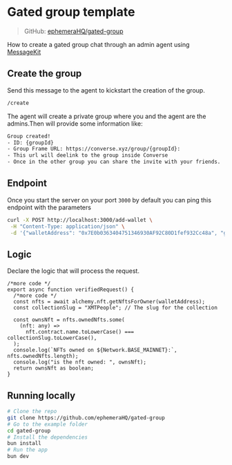 # Gated group template

> GitHub: [ephemeraHQ/gated-group](https://github.com/ephemeraHQ/gated-group)

How to create a gated group chat through an admin agent using [MessageKit](https://messagekit.ephemerahq.com/)

## Create the group

Send this message to the agent to kickstart the creation of the group.

```bash
/create
```

The agent will create a private group where you and the agent are the admins.Then will provide some information like:

```bash
Group created!
- ID: {groupId}
- Group Frame URL: https://converse.xyz/group/{groupId}:
- This url will deelink to the group inside Converse
- Once in the other group you can share the invite with your friends.
```

## Endpoint

Once you start the server on your port `3000` by default you can ping this endpoint with the parameters

```bash
curl -X POST http://localhost:3000/add-wallet \
 -H "Content-Type: application/json" \
 -d '{"walletAddress": "0x7E0b0363404751346930AF92C80D1fef932Cc48a", "groupId": "2bc1d20d2e7ac190bcaff3bba0f012b3"}'
```

## Logic

Declare the logic that will process the request.

```tsx
/*more code */
export async function verifiedRequest() {
  /*more code */
  const nfts = await alchemy.nft.getNftsForOwner(walletAddress);
  const collectionSlug = "XMTPeople"; // The slug for the collection

  const ownsNft = nfts.ownedNfts.some(
    (nft: any) =>
      nft.contract.name.toLowerCase() === collectionSlug.toLowerCase(),
  );
  console.log(`NFTs owned on ${Network.BASE_MAINNET}:`, nfts.ownedNfts.length);
  console.log("is the nft owned: ", ownsNft);
  return ownsNft as boolean;
}
```

## Running locally

```bash [cmd]
# Clone the repo
git clone https://github.com/ephemeraHQ/gated-group
# Go to the example folder
cd gated-group
# Install the dependencies
bun install
# Run the app
bun dev
```
